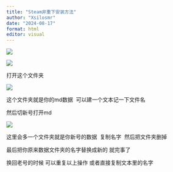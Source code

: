 ```yaml
---
title: "Steam非重下安装方法"
author: "Xsilosmr"
date: "2024-08-17"
format: html
editor: visual
---
```


![](Picture/Steam安装1.png)

![](Picture/Steam安装2.png)

打开这个文件夹

![](Picture/Steam安装3.png)

这个文件夹就是你的md数据  可以建一个文本记一下文件名

然后切新号打开md

![](Picture/Steam安装4.png)

这里会多一个文件夹就是你新号的数据  复制名字  然后把文件夹删掉 

最后把你原来数据文件夹的名字替换成新的 就完事了

换回老号的时候 可以重复以上操作 或者直接复制文本里的名字
